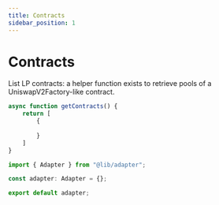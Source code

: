 ```yaml
---
title: Contracts
sidebar_position: 1
---
```



# Contracts

List LP contracts: a helper function exists to retrieve pools of a UniswapV2Factory-like contract.

<Tabs>
<TabItem value="js" label="JavaScript">

```js title="/src/adapters/uniswap-v2-tuto/index.js"
async function getContracts() {
    return [
        {
            
        }
    ]
}
```

</TabItem>
<TabItem value="ts" label="Typescript">

```ts title="/src/adapters/uniswap-v2-tuto/index.js"
import { Adapter } from "@lib/adapter";

const adapter: Adapter = {};

export default adapter;
```

</TabItem>
</Tabs>
